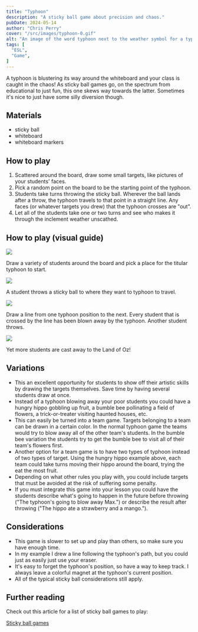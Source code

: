 ```yaml
---
title: "Typhoon"
description: "A sticky ball game about precision and chaos."
pubDate: 2024-05-14
author: "Chris Perry"
cover: "/src/images/typhoon-0.gif"
alt: "An image of the word typhoon next to the weather symbol for a typhoon"
tags: [
  "ESL",
  "Game",
]
---
```


A typhoon is blustering its way around the whiteboard and your class is caught in the chaos! As sticky ball games go, on the spectrum from educational to just fun, this one skews way towards the latter. Sometimes it's nice to just have some silly diversion though.

## Materials

- sticky ball
- whiteboard
- whiteboard markers

## How to play

1. Scattered around the board, draw some small targets, like pictures of your students' faces.
1. Pick a random point on the board to be the starting point of the typhoon.
1. Students take turns throwing the sticky ball. Wherever the ball lands after a throw, the typhoon travels to that point in a straight line. Any faces (or whatever targets you drew) that the typhoon crosses are "out".
1. Let all of the students take one or two turns and see who makes it through the inclement weather unscathed.

## How to play (visual guide)

![](/src/images/typhoon-1.gif)

Draw a variety of students around the board and pick a place for the titular typhoon to start.

![](/src/images/typhoon-2.gif)

A student throws a sticky ball to where they want to typhoon to travel.

![](/src/images/typhoon-3.gif)

Draw a line from one typhoon position to the next. Every student that is crossed by the line has been blown away by the typhoon. Another student throws.

![](/src/images/typhoon-4.gif)

Yet more students are cast away to the Land of Oz!

## Variations

- This an excellent opportunity for students to show off their artistic skills by drawing the targets themselves. Save time by having several students draw at once.
- Instead of a typhoon blowing away your poor students you could have a hungry hippo gobbling up fruit, a bumble bee pollinating a field of flowers, a trick-or-treater visiting haunted houses, etc.
- This can easily be turned into a team game. Targets belonging to a team can be drawn in a certain color. In the normal typhoon game the teams would try to blow away all of the other team's students. In the bumble bee variation the students try to get the bumble bee to visit all of their team's flowers first.
- Another option for a team game is to have two types of typhoon instead of two types of target. Using the hungry hippo example above, each team could take turns moving their hippo around the board, trying the eat the most fruit.
- Depending on what other rules you play with, you could include targets that must be avoided at the risk of suffering some penalty.
- If you must integrate this game into your lesson you could have the students describe what's going to happen in the future before throwing ("The typhoon's going to blow away Max.") or describe the result after throwing ("The hippo ate a strawberry and a mango.").

## Considerations

- This game is slower to set up and play than others, so make sure you have enough time.
- In my example I drew a line following the typhoon's path, but you could just as easily just use your eraser.
- It's easy to forget the typhoon's position, so have a way to keep track. I always leave a colorful magnet at the typhoon's current position.
- All of the typical sticky ball considerations still apply.

## Further reading

Check out this article for a list of sticky ball games to play:

[Sticky ball games](../sticky-ball-games)